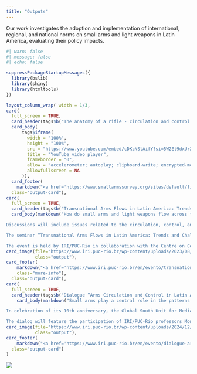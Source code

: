 ```yaml
---
title: "Outputs"
---
```


Our work investigates the adoption and implementation of international, regional, and national norms
on small arms and light weapons in Latin America, evaluating their policy impacts.

```r
#| warn: false
#| message: false
#| echo: false

suppressPackageStartupMessages({
  library(bslib)
  library(shiny)
  library(htmltools)
})

layout_column_wrap( width = 1/3,
card(
  full_screen = TRUE,
  card_header(tags$b("The anatomy of a rifle - circulation and control in Latin America"), class = "bg-light"),
  card_body(
      tags$iframe(
        width = "100%",
        height = "100%",
        src = "https://www.youtube.com/embed/cDKcNSlAifY?si=5W2Et9dxUrZodDUB",
        title = "YouTube video player",
        frameborder = "0",
        allow = "accelerometer; autoplay; clipboard-write; encrypted-media; gyroscope; picture-in-picture",
        allowfullscreen = NA
      )),
  card_footer(
    markdown("<a href='https://www.smallarmssurvey.org/sites/default/files/SAS-Factsheet-2025-Latin-America-project-EN.pdf' target='_blank'>More about the project</a>"), class="more-info"),
  class="output-card"),
card(
  full_screen = TRUE,
  card_header(tags$b("Transnational Arms Flows in Latin America: Trends and Challenges"), class = "bg-light"),
  card_body(markdown("How do small arms and light weapons flow across the borders of Latin America and its territories? On August 28th, 10:00h to 16:00h, IRI/PUC-Rio will bring together national and international experts to discuss contemporary trends and challenges linked to arms flows in Latin America.

Discussions will include issues related to the circulation, control, and effects of rifles on broad social processes that allow the modulation and reproduction of violence. The two roundtables will discuss the current dynamics of the circulation of weapons and how these dynamics fuel and transform armed violence in the region, as well as existing challenges for data production and analysis on arms flows and their control.

The seminar “Transnational Arms Flows in Latin America: Trends and Challenges” will be held on August 28th, 10:00h to 16:00h, in a hybrid format – at the IRI2 Auditorium (R. Marquês de São Vicente, 232 – Gávea) and via Zoom.

The event is held by IRI/PUC-Rio in collaboration with the Centre on Conflict, Development & Peacebuilding (CCDP/IHEID) and the Small Arms Survey, with the support of FAPERJ and the Swiss Network for International Studies (SNIS)."), class="hover-info"),
card_image(file="https://www.iri.puc-rio.br/wp-content/uploads/2023/08/evento-armas-eng.png",
           class="output"),
card_footer(
    markdown("<a href='https://www.iri.puc-rio.br/en/evento/transnational-arms-flows-in-latin-america-trends-and-challenges/' target='_blank'>More about the event</a>"), 
    class="more-info"),
  class="output-card"),
card(
  full_screen = TRUE,
  card_header(tags$b("Dialogue “Arms Circulation and Control in Latin America”"), class = "bg-light"),
    card_body(markdown("Small arms play a central role in the patterns of political and criminal violence observed in Latin America and the rest of the world. Among the various types of firearms used in the region, rifles are a case study for examining the emergence of violent dynamics and identifying effective entry points for policy responses and international cooperation initiatives.

In celebration of its 10th anniversary, the Global South Unit for Mediation (GSUM) announces that registration is now open for the dialogue “Arms Circulation and Control in Latin America”, which will take place on Thursday, December 5, from 4pm to 6pm. The event will take place in person at the Digital Humanities Laboratory, Estrada da Gávea 50, Sala 302 Gávea/RJ.

The dialog will feature the participation of IRI/PUC-Rio professors Monica Herz, Luísa Cruz Lobato and Victória Santos, who will present the work of the project “Mapping the Transnational Circulation and Control of Small Arms in Latin America”, carried out with the support of the Swiss Network for International Studies (SNIS)."), class="hover-info"),
card_image(file="https://www.iri.puc-rio.br/wp-content/uploads/2024/12/GSUM-ciclo-Armas.jpg",
           class="output"),
card_footer(
    markdown("<a href='https://www.iri.puc-rio.br/en/evento/dialogue-arms-circulation-and-control-in-latin-america/' target='_blank'>More about the event</a>"), class="more-info"),
  class="output-card")
)
```

![](images/ChatGPT%20Image%20Jun%206,%202025,%2003_51_19%20PM.png){.img-background}
